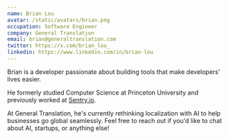 ```yaml
---
name: Brian Lou
avatar: /static/avatars/brian.png
occupation: Software Engineer
company: General Translation
email: brian@generaltranslation.com
twitter: https://x.com/brian_lou_
linkedin: https://www.linkedin.com/in/brian-lou
---
```


Brian is a developer passionate about building tools that make developers’ lives easier.

He formerly studied Computer Science at Princeton University and previously worked at [Sentry.io](https://sentry.io).

At General Translation, he's currently rethinking localization with AI to help businesses go global seamlessly.
Feel free to reach out if you'd like to chat about AI, startups, or anything else!
